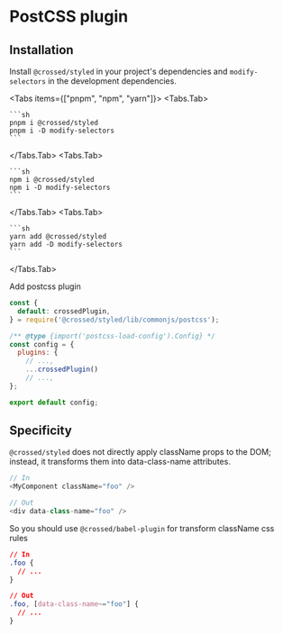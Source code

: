 
# PostCSS plugin

## Installation

Install `@crossed/styled` in your project's dependencies and `modify-selectors` in the development dependencies.

<Tabs items={["pnpm", "npm", "yarn"]}>
  <Tabs.Tab>

    ```sh
    pnpm i @crossed/styled
    pnpm i -D modify-selectors
    ```

  </Tabs.Tab>
  <Tabs.Tab>

    ```sh
    npm i @crossed/styled
    npm i -D modify-selectors
    ```

  </Tabs.Tab>
  <Tabs.Tab>
  
    ```sh
    yarn add @crossed/styled
    yarn add -D modify-selectors
    ```
  
  </Tabs.Tab>
</Tabs>

Add postcss plugin

```javascript filename="postcss.config.js"
const {
  default: crossedPlugin,
} = require('@crossed/styled/lib/commonjs/postcss');

/** @type {import('postcss-load-config').Config} */
const config = {
  plugins: {
    // ...,
    ...crossedPlugin()
    // ...,
};

export default config;
```

## Specificity
`@crossed/styled` does not directly apply className props to the DOM; instead, it transforms them into data-class-name attributes.
```typescript
// In
<MyComponent className="foo" />

// Out
<div data-class-name="foo" />
```
So you should use `@crossed/babel-plugin` for transform className css rules
```css
// In
.foo {
  // ...
}

// Out
.foo, [data-class-name~="foo"] {
  // ...
}
```